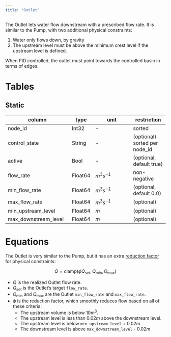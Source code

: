 ```yaml
---
title: "Outlet"
---
```


The Outlet lets water flow downstream with a prescribed flow rate.
It is similar to the Pump, with two additional physical constraints:

1. Water only flows down, by gravity
2. The upstream level must be above the minimum crest level if the upstream level is defined.

When PID controlled, the outlet must point towards the controlled basin in terms of edges.

# Tables

## Static

column               | type    | unit         | restriction
-------------------- | ------- | ------------ | -----------
node_id              | Int32   | -            | sorted
control_state        | String  | -            | (optional) sorted per node_id
active               | Bool    | -            | (optional, default true)
flow_rate            | Float64 | $m^3 s^{-1}$ | non-negative
min_flow_rate        | Float64 | $m^3 s^{-1}$ | (optional, default 0.0)
max_flow_rate        | Float64 | $m^3 s^{-1}$ | (optional)
min_upstream_level   | Float64 | $m$          | (optional)
max_downstream_level | Float64 | $m$          | (optional)

# Equations

The Outlet is very similar to the Pump, but it has an extra [reduction factor](/concept/equations.qmd#sec-reduction_factor) for physical constraints:

$$
Q = \mathrm{clamp}(\phi Q_\text{set}, Q_{\min}, Q_{\max})
$$

- $Q$ is the realized Outlet flow rate.
- $Q_\text{set}$ is the Outlet's target `flow_rate`.
- $Q_{\min}$ and $Q_{\max}$ are the Outlet `min_flow_rate` and `max_flow_rate`.
- $\phi$ is the reduction factor, which smoothly reduces flow based on all of these criteria:
  - The upstream volume is below $10 m^3$.
  - The upstream level is less than $0.02 m$ above the downstream level.
  - The upstream level is below `min_upstream_level` + $0.02 m$
  - The downstream level is above `max_downstream_level` - $0.02 m$
